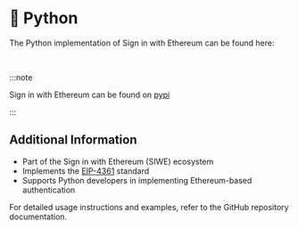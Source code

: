
# 🐍 Python

The Python implementation of Sign in with Ethereum can be found here:

<FullWidthLink
	href='https://github.com/signinwithethereum/siwe-py'
	logo='/img/github.svg'
	text='signinwithethereum/siwe-py'
	themeAware={true}
/>

<br />

:::note

Sign in with Ethereum can be found on [pypi](https://pypi.org/project/siwe/)

:::

## Additional Information

-   Part of the Sign in with Ethereum (SIWE) ecosystem
-   Implements the [EIP-4361](../general-information/eip-4361-specification.md) standard
-   Supports Python developers in implementing Ethereum-based authentication

For detailed usage instructions and examples, refer to the GitHub repository documentation.
